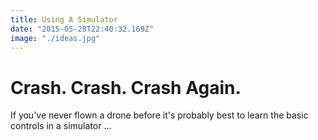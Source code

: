 ```yaml
---
title: Using A Simulator
date: "2015-05-28T22:40:32.169Z"
image: "./ideas.jpg"
---
```

# Crash. Crash. Crash Again.

If you've never flown a drone before it's probably best to learn the basic controls in a simulator ...

